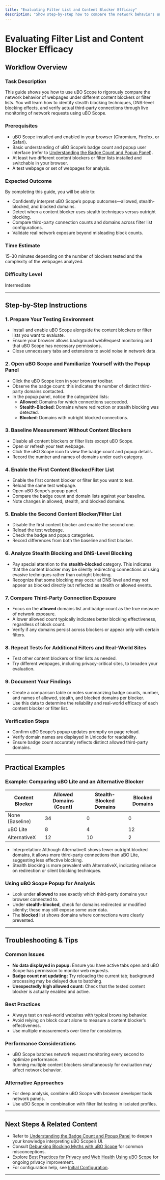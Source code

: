 ```yaml
---
title: "Evaluating Filter List and Content Blocker Efficacy"
description: "Show step-by-step how to compare the network behaviors under different blockers, including stealth techniques and DNS-level blocking, and verify actual third-party connections through webRequest monitoring."
---
```


# Evaluating Filter List and Content Blocker Efficacy

## Workflow Overview

### Task Description
This guide shows you how to use uBO Scope to rigorously compare the network behavior of webpages under different content blockers or filter lists. You will learn how to identify stealth blocking techniques, DNS-level blocking effects, and verify actual third-party connections through live monitoring of network requests using uBO Scope.

### Prerequisites
- uBO Scope installed and enabled in your browser (Chromium, Firefox, or Safari).
- Basic understanding of uBO Scope’s badge count and popup user interface (refer to [Understanding the Badge Count and Popup Panel](https://example.com/guides/getting-started-essentials/understanding-badge-and-popup)).
- At least two different content blockers or filter lists installed and switchable in your browser.
- A test webpage or set of webpages for analysis.

### Expected Outcome
By completing this guide, you will be able to:
- Confidently interpret uBO Scope’s popup outcomes—allowed, stealth-blocked, and blocked domains.
- Detect when a content blocker uses stealth techniques versus outright blocking.
- Compare third-party connection counts and domains across filter list configurations.
- Validate real network exposure beyond misleading block counts.

### Time Estimate
15–30 minutes depending on the number of blockers tested and the complexity of the webpages analyzed.

### Difficulty Level
Intermediate

---

## Step-by-Step Instructions

### 1. Prepare Your Testing Environment
- Install and enable uBO Scope alongside the content blockers or filter lists you want to evaluate.
- Ensure your browser allows background webRequest monitoring and that uBO Scope has necessary permissions.
- Close unnecessary tabs and extensions to avoid noise in network data.

### 2. Open uBO Scope and Familiarize Yourself with the Popup Panel
- Click the uBO Scope icon in your browser toolbar.
- Observe the badge count: this indicates the number of distinct third-party domains contacted.
- In the popup panel, notice the categorized lists:
  - **Allowed**: Domains for which connections succeeded.
  - **Stealth-Blocked**: Domains where redirection or stealth blocking was detected.
  - **Blocked**: Domains with outright blocked connections.

### 3. Baseline Measurement Without Content Blockers
- Disable all content blockers or filter lists except uBO Scope.
- Open or refresh your test webpage.
- Click the uBO Scope icon to view the badge count and popup details.
- Record the number and names of domains under each category.

### 4. Enable the First Content Blocker/Filter List
- Enable the first content blocker or filter list you want to test.
- Reload the same test webpage.
- Open uBO Scope’s popup panel.
- Compare the badge count and domain lists against your baseline.
- Note changes in allowed, stealth, and blocked domains.

### 5. Enable the Second Content Blocker/Filter List
- Disable the first content blocker and enable the second one.
- Reload the test webpage.
- Check the badge and popup categories.
- Record differences from both the baseline and first blocker.

### 6. Analyze Stealth Blocking and DNS-Level Blocking
- Pay special attention to the **stealth-blocked** category. This indicates that the content blocker may be silently redirecting connections or using evasive techniques rather than outright blocking.
- Recognize that some blocking may occur at DNS level and may not appear as blocked directly but reflected as stealth or allowed events.

### 7. Compare Third-Party Connection Exposure
- Focus on the **allowed** domains list and badge count as the true measure of network exposure.
- A lower allowed count typically indicates better blocking effectiveness, regardless of block count.
- Verify if any domains persist across blockers or appear only with certain filters.

### 8. Repeat Tests for Additional Filters and Real-World Sites
- Test other content blockers or filter lists as needed.
- Try different webpages, including privacy-critical sites, to broaden your evaluation.

### 9. Document Your Findings
- Create a comparison table or notes summarizing badge counts, number, and names of allowed, stealth, and blocked domains per blocker.
- Use this data to determine the reliability and real-world efficacy of each content blocker or filter list.

### Verification Steps
- Confirm uBO Scope’s popup updates promptly on page reload.
- Verify domain names are displayed in Unicode for readability.
- Ensure badge count accurately reflects distinct allowed third-party domains.

---

## Practical Examples

### Example: Comparing uBO Lite and an Alternative Blocker
| Content Blocker | Allowed Domains (Count) | Stealth-Blocked Domains | Blocked Domains |
|-----------------|-------------------------|------------------------|-----------------|
| None (Baseline)  | 34                      | 0                      | 0               |
| uBO Lite        | 8                       | 4                      | 12              |
| AlternativeX    | 12                      | 10                     | 2               |

- Interpretation: Although AlternativeX shows fewer outright blocked domains, it allows more third-party connections than uBO Lite, suggesting less effective blocking.
- Stealth blocking is more prevalent with AlternativeX, indicating reliance on redirection or silent blocking techniques.

### Using uBO Scope Popup for Analysis
- Look under **allowed** to see exactly which third-party domains your browser connected to.
- Under **stealth-blocked**, check for domains redirected or modified silently; these may still expose some user data.
- The **blocked** list shows domains where connections were clearly prevented.

---

## Troubleshooting & Tips

### Common Issues
- **No data displayed in popup:** Ensure you have active tabs open and uBO Scope has permission to monitor web requests.
- **Badge count not updating:** Try reloading the current tab; background processing may be delayed due to batching.
- **Unexpectedly high allowed count:** Check that the tested content blocker is actually enabled and active.

### Best Practices
- Always test on real-world websites with typical browsing behavior.
- Avoid relying on block count alone to measure a content blocker’s effectiveness.
- Use multiple measurements over time for consistency.

### Performance Considerations
- uBO Scope batches network request monitoring every second to optimize performance.
- Running multiple content blockers simultaneously for evaluation may affect network behavior.

### Alternative Approaches
- For deep analysis, combine uBO Scope with browser developer tools network panels.
- Use uBO Scope in combination with filter list testing in isolated profiles.

---

## Next Steps & Related Content

- Refer to [Understanding the Badge Count and Popup Panel](https://example.com/guides/getting-started-essentials/understanding-badge-and-popup) to deepen your knowledge interpreting uBO Scope’s UI.
- Consult [Debunking Blocking Myths with uBO Scope](https://example.com/guides/use-cases-patterns/debunking-blocking-myths) for common misconceptions.
- Explore [Best Practices for Privacy and Web Health Using uBO Scope](https://example.com/guides/use-cases-patterns/best-practices-privacy-health) for ongoing privacy improvement.
- For configuration help, see [Initial Configuration](https://example.com/getting-started/installation-and-setup/initial-configuration).

---